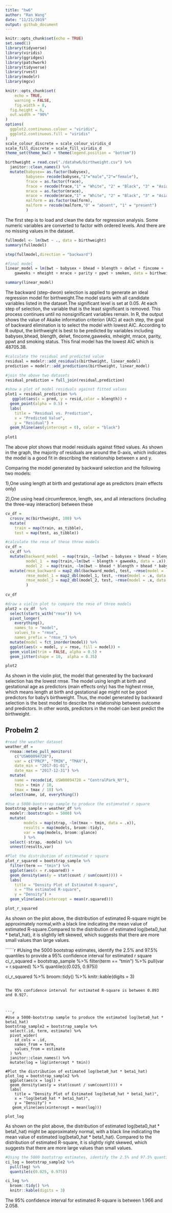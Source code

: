 ```yaml
---
title: "hw6"
author: "Ran Wang"
date: "11/21/2019"
output: github_document
---
```


```r
knitr::opts_chunk$set(echo = TRUE)
set.seed(1)
library(tidyverse)
library(viridis)
library(ggridges)
library(patchwork)
library(tidyverse)
library(rvest)
library(modelr)
library(mgcv)

knitr::opts_chunk$set(
	echo = TRUE,
	warning = FALSE,
	fig.width = 8, 
  fig.height = 6,
  out.width = "90%"
)
options(
  ggplot2.continuous.colour = "viridis",
  ggplot2.continuous.fill = "viridis"
)
scale_colour_discrete = scale_colour_viridis_d
scale_fill_discrete = scale_fill_viridis_d
theme_set(theme_bw() + theme(legend.position = "bottom"))
```

```r
birthweight = read.csv("./datahw6/birthweight.csv") %>% 
  janitor::clean_names() %>% 
  mutate(babysex= as.factor(babysex),
         babysex= recode(babysex,"1"="male","2"="female"),
         frace = as.factor(frace),
         frace = recode(frace,"1" = "White", "2" = "Black", "3" = "Asian", "4" = "Puerto Rican", "8" = "Other", "9" = "Unknown"),
         mrace = as.factor(mrace),
         mrace = recode(mrace,"1" = "White", "2" = "Black", "3" = "Asian", "4" = "Puerto Rican", "8" = "Other", "9" = "Unknown"),
         malform = as.factor(malform),
         malform = recode(malform,"0" = "absent", "1" = "present")
         )

```


The first step is to load and clean the data for regression analysis. Some numeric variables are converted to factor with ordered levels. And there are no missing values in the dataset. 


```r
fullmodel <- lm(bwt ~ ., data = birthweight) 
summary(fullmodel)

step(fullmodel,direction = "backward") 

#final model
linear_model = lm(bwt ~ babysex + bhead + blength + delwt + fincome + 
    gaweeks + mheight + mrace + parity + ppwt + smoken, data = birthweight) 

summary(linear_model)
```

The backward (step-dwon) selection is applied to generate an ideal regression model for birthweight.The model starts with all candidate variables listed in the dataset.The significant level is set at 0.05. At each step of selection, the variable that is the least significant is removed. This process continues until no nonsignificant variables remain. In R, the output shows the value of Akaike information criterion (AIC) at each step, the goal of backward elimination is to select the model with lowest AIC. According to R output, the birthweight is best to be predicted by variables including babysex,bhead, blength, delwt, fincome,gaweeks, mheight, mrace, parity, ppwt and smoking status. This final model has the lowest AIC which is 48705.38.


```r
#calculate the residual and predicted value
residual = modelr::add_residuals(birthweight, linear_model)
prediction = modelr::add_predictions(birthweight, linear_model)

#join the above two datasets
residual_prediction = full_join(residual,prediction)

#show a plot of model residuals against fitted values 
plot1 = residual_prediction %>% 
   ggplot(aes(x = pred, y = resid,color = blength)) +
  geom_point(alpha = 0.5) +
  labs(
    title = "Residual vs. Prediction",
    x = "Predicted Value",
    y = "Residual") +
  geom_hline(aes(yintercept = 0), color = "black")
  
plot1
```

The above plot shows that model residuals against fitted values. As shown in the graph, the majority of residuals are around the 0-axis, which indicates the model is a good fit in describing the relationship between x and y. 


Comparing the model generated by backward selection and the following two models:

1),One using length at birth and gestational age as predictors (main effects only)

2),One using head circumference, length, sex, and all interactions (including the three-way interaction) between these

```r
cv_df =
  crossv_mc(birthweight, 100) %>% 
  mutate(
    train = map(train, as_tibble),
    test = map(test, as_tibble))

#calculate the rmse of these three models
cv_df = 
  cv_df %>% 
  mutate(backward_model  = map(train, ~lm(bwt ~ babysex + bhead + blength + delwt + fincome + gaweeks + mheight + mrace + parity + ppwt + smoken, data = .x)),
         model_1  = map(train,~lm(bwt ~ blength + gaweeks, data = .x)),
         model_2  = map(train, ~lm(bwt ~ bhead * blength + bhead * babysex + babysex * blength + bhead * babysex * blength, data = .x))) %>%
  mutate(rmse_backward = map2_dbl(backward_model, test, ~rmse(model = .x, data = .y)),
         rmse_model_1 = map2_dbl(model_1, test, ~rmse(model = .x, data = .y)),
         rmse_model_2 = map2_dbl(model_2, test, ~rmse(model = .x, data = .y))
         )
  
cv_df  

#draw a violin plot to compare the rmse of three models
plot2 = cv_df  %>% 
  select(starts_with("rmse")) %>% 
  pivot_longer(
    everything(),
    names_to = "model", 
    values_to = "rmse",
    names_prefix = "rmse_") %>% 
  mutate(model = fct_inorder(model)) %>% 
  ggplot(aes(x = model, y = rmse, fill = model)) +
  geom_violin(trim = FALSE, alpha = 0.5) +
  geom_jitter(shape = 10,  alpha = 0.35) 

plot2
```


As shown in the violin plot, the model that generated by the backward selection has the lowest rmse. The model using length at birth and gestational age as predictors (main effects only) has the highest rmse, which means length at birth and gestational age might not be good predictors for baby's birthweight. Thus, the model generated by backward selection is the best model to describe the relationship between outcome and predictors. In other words, predictors in the model can best predict the birthweight. 


## Probelm 2

```r
#read the weather dataset
weather_df = 
  rnoaa::meteo_pull_monitors(
    c("USW00094728"),
    var = c("PRCP", "TMIN", "TMAX"), 
    date_min = "2017-01-01",
    date_max = "2017-12-31") %>%
  mutate(
    name = recode(id, USW00094728 = "CentralPark_NY"),
    tmin = tmin / 10,
    tmax = tmax / 10) %>%
  select(name, id, everything())

#Use a 5000-bootstrap sample to produce the estimnated r square
bootstrap_sample = weather_df %>% 
  modelr::bootstrap(n = 5000) %>% 
  mutate(
        models = map(strap, ~lm(tmax ~ tmin, data = .x)),
        results = map(models, broom::tidy),
        var = map(models, broom::glance)
        ) %>% 
  select(-strap, -models) %>% 
  unnest(results,var)

#Plot the distribution of estimnated r square
plot_r_squared = bootstrap_sample %>% 
  filter(term == "tmin") %>% 
  ggplot(aes(x = r.squared)) + 
  geom_density(aes(y = stat(count / sum(count)))) +
  labs(
    title = "Density Plot of Estimated R-square",
    x = "The estimated R-square",
    y = "Density") +
  geom_vline(aes(xintercept = mean(r.squared)))

plot_r_squared 
```

As shown on the plot above, the distribution of estimated R-square might be approximately normal,with a black line indicating the mean value of estimated R-square.Compared to the distribution of estimated log(beta0_hat * beta1_hat), it is slightly left skewed, which suggests that there are more small values than large values.  


``````r
#Using the 5000 bootstrap estimates, identify the 2.5% and 97.5% quantiles to provide a 95% confidence interval for estimated r square
ci_r_squared = bootstrap_sample %>% 
  filter(term == "tmin") %>% 
  pull(var = r.squared) %>% 
  quantile(c(0.025, 0.975))

ci_r_squared %>% 
  broom::tidy() %>% 
  knitr::kable(digits = 3)
```

The 95% confidence interval for estimated R-square is between 0.893 and 0.927.



```r
#Use a 5000-bootstrap sample to produce the estimated log(beta0_hat * beta1_hat)
bootstrap_sample2 = bootstrap_sample %>% 
  select(.id, term, estimate) %>% 
  pivot_wider(
    id_cols = .id,
    names_from = term,
    values_from = estimate
  ) %>% 
  janitor::clean_names() %>% 
  mutate(log = log(intercept * tmin))

#Plot the distribution of estimated log(beta0_hat * beta1_hat)
plot_log = bootstrap_sample2 %>% 
  ggplot(aes(x = log)) + 
  geom_density(aes(y = stat(count / sum(count)))) +
  labs(
    title = "Density Plot of Estimated log(beta0_hat * beta1_hat)",
    x = "log(beta0_hat * beta1_hat)",
    y = "Density") +
   geom_vline(aes(xintercept = mean(log)))

plot_log
```

As shown on the plot above, the distribution of estimated log(beta0_hat * beta1_hat) might be approximately normal, with a black line indicating the mean value of estimated log(beta0_hat * beta1_hat). Compared to the distribution of estimated R-square, it is slightly right skewed, which suggests that there are more large values than small values.  

```r
#Using the 5000 bootstrap estimates, identify the 2.5% and 97.5% quantiles to provide a 95% confidence interval for estimated log(beta0_hat * beta1_hat)
ci_log = bootstrap_sample2 %>% 
  pull(log) %>% 
  quantile(c(0.025, 0.975))

ci_log %>% 
  broom::tidy() %>% 
  knitr::kable(digits = 3)
```


The 95% confidence interval for estimated R-square is between 1.966 and 2.058.
